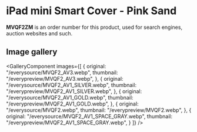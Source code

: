 
# iPad mini Smart Cover - Pink Sand

<Callout type='info' emoji='👉🏻'>**MVQF2ZM** is an order number for this product, used for search engines, auction websites and such.</Callout>

## Image gallery

<GalleryComponent
    images={[
      {
        original: "/everysource/MVQF2_AV3.webp",
        thumbnail: "/everypreview/MVQF2_AV3.webp",
      },
      {
        original: "/everysource/MVQF2_AV1_SILVER.webp",
        thumbnail: "/everypreview/MVQF2_AV1_SILVER.webp",
      },
      {
        original: "/everysource/MVQF2_AV1_GOLD.webp",
        thumbnail: "/everypreview/MVQF2_AV1_GOLD.webp",
      },
      {
        original: "/everysource/MVQF2.webp",
        thumbnail: "/everypreview/MVQF2.webp",
      },
      {
        original: "/everysource/MVQF2_AV1_SPACE_GRAY.webp",
        thumbnail: "/everypreview/MVQF2_AV1_SPACE_GRAY.webp",
      }
    ]}
  />
